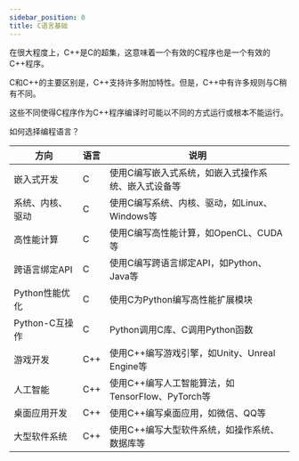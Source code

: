 ```yaml
---
sidebar_position: 0
title: C语言基础
---
```


在很大程度上，C++是C的超集，这意味着一个有效的C程序也是一个有效的C++程序。

C和C++的主要区别是，C++支持许多附加特性。但是，C++中有许多规则与C稍有不同。

这些不同使得C程序作为C++程序编译时可能以不同的方式运行或根本不能运行。

如何选择编程语言？

| 方向 | 语言 |说明|
|-----|-----|-----|
|嵌入式开发|C|使用C编写嵌入式系统，如嵌入式操作系统、嵌入式设备等|
|系统、内核、驱动|C|使用C编写系统、内核、驱动，如Linux、Windows等|
|高性能计算|C|使用C编写高性能计算，如OpenCL、CUDA等|
|跨语言绑定API |C |使用C编写跨语言绑定API，如Python、Java等|
|Python性能优化|C|使用C为Python编写高性能扩展模块|
|Python-C互操作|C|Python调用C库、C调用Python函数|
|游戏开发|C++|使用C++编写游戏引擎，如Unity、Unreal Engine等|
|人工智能|C++|使用C++编写人工智能算法，如TensorFlow、PyTorch等|
|桌面应用开发|C++|使用C++编写桌面应用，如微信、QQ等|
|大型软件系统|C++|使用C++编写大型软件系统，如操作系统、数据库等|
